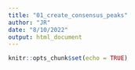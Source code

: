 ```yaml
---
title: "01_create_consensus_peaks"
author: "JR"
date: "8/10/2022"
output: html_document
---
```


```r
knitr::opts_chunk$set(echo = TRUE)
```

